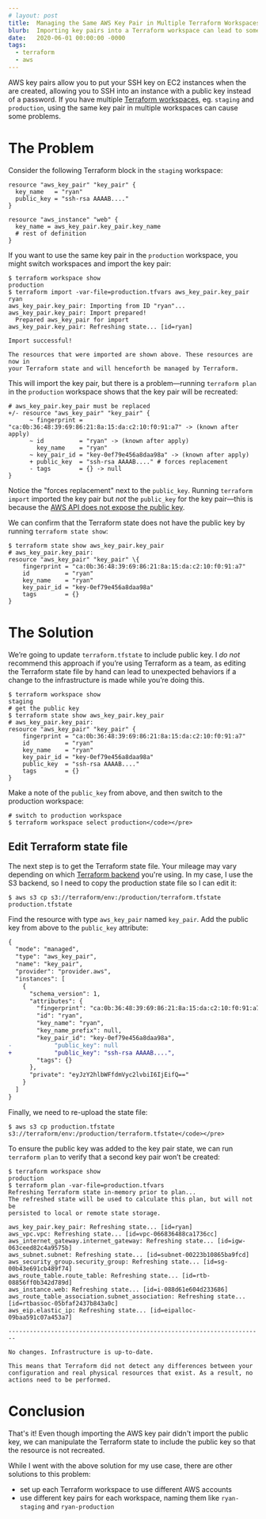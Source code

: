 ```yaml
---
# layout: post
title:  Managing the Same AWS Key Pair in Multiple Terraform Workspaces
blurb:  Importing key pairs into a Terraform workspace can lead to some unexpected results. This post outlines the problem and provides a solution by manipulating the Terraform state.
date:   2020-06-01 00:00:00 -0000
tags:
  - terraform
  - aws
---
```

AWS key pairs allow you to put your SSH key on EC2 instances when the are created, allowing you to SSH into an instance with a public key instead of a password. If you have multiple [Terraform workspaces](https://www.terraform.io/docs/state/workspaces.html), eg. `staging` and `production`, using the same key pair in multiple workspaces can cause some problems.

# The Problem
Consider the following Terraform block in the `staging` workspace:
```hcl
resource "aws_key_pair" "key_pair" {
  key_name   = "ryan"
  public_key = "ssh-rsa AAAAB...."
}

resource "aws_instance" "web" {
  key_name = aws_key_pair.key_pair.key_name
  # rest of definition
}
```

If you want to use the same key pair in the `production` workspace, you might switch workspaces and import the key pair:
```shell
$ terraform workspace show
production
$ terraform import -var-file=production.tfvars aws_key_pair.key_pair ryan
aws_key_pair.key_pair: Importing from ID "ryan"...
aws_key_pair.key_pair: Import prepared!
  Prepared aws_key_pair for import
aws_key_pair.key_pair: Refreshing state... [id=ryan]

Import successful!

The resources that were imported are shown above. These resources are now in
your Terraform state and will henceforth be managed by Terraform.
```

This will import the key pair, but there is a problem&mdash;running `terraform plan` in the `production` workspace shows that the key pair will be recreated:
```hcl
# aws_key_pair.key_pair must be replaced
+/- resource "aws_key_pair" "key_pair" {
      ~ fingerprint = "ca:0b:36:48:39:69:86:21:8a:15:da:c2:10:f0:91:a7" -> (known after apply)
      ~ id          = "ryan" -> (known after apply)
        key_name    = "ryan"
      ~ key_pair_id = "key-0ef79e456a8daa98a" -> (known after apply)
      + public_key  = "ssh-rsa AAAAB...." # forces replacement
      - tags        = {} -> null
}
```

Notice the "forces replacement" next to the `public_key`. Running `terraform import` imported the key pair but _not_ the `public_key` for the key pair&mdash;this is because the [AWS API does not expose the public key](https://github.com/terraform-providers/terraform-provider-aws/issues/1092).

We can confirm that the Terraform state does not have the public key by running `terraform state show`:
```shell
$ terraform state show aws_key_pair.key_pair
# aws_key_pair.key_pair:
resource "aws_key_pair" "key_pair" \{
    fingerprint = "ca:0b:36:48:39:69:86:21:8a:15:da:c2:10:f0:91:a7"
    id          = "ryan"
    key_name    = "ryan"
    key_pair_id = "key-0ef79e456a8daa98a"
    tags        = {}
}
```

# The Solution
We’re going to update `terraform.tfstate` to include public key. I *do not* recommend this approach if you’re using Terraform as a team, as editing the Terraform state file by hand can lead to unexpected behaviors if a change to the infrastructure is made while you’re doing this.

```shell
$ terraform workspace show
staging
# get the public key
$ terraform state show aws_key_pair.key_pair
# aws_key_pair.key_pair:
resource "aws_key_pair" "key_pair" {
    fingerprint = "ca:0b:36:48:39:69:86:21:8a:15:da:c2:10:f0:91:a7"
    id          = "ryan"
    key_name    = "ryan"
    key_pair_id = "key-0ef79e456a8daa98a"
    public_key  = "ssh-rsa AAAAB...."
    tags        = {}
}
```

Make a note of the `public_key` from above, and then switch to the production workspace:
```shell
# switch to production workspace
$ terraform workspace select production</code></pre>
```

## Edit Terraform state file
The next step is to get the Terraform state file. Your mileage may vary depending on which [Terraform backend](https://www.terraform.io/docs/backends/index.html) you're using. In my case, I use the S3 backend, so I need to copy the production state file so I can edit it:
```shell
$ aws s3 cp s3://terraform/env:/production/terraform.tfstate production.tfstate
```

Find the resource with type `aws_key_pair` named `key_pair`. Add the public key from above to the `public_key` attribute:
```diff
{
  "mode": "managed",
  "type": "aws_key_pair",
  "name": "key_pair",
  "provider": "provider.aws",
  "instances": [
    {
      "schema_version": 1,
      "attributes": {
        "fingerprint": "ca:0b:36:48:39:69:86:21:8a:15:da:c2:10:f0:91:a7",
        "id": "ryan",
        "key_name": "ryan",
        "key_name_prefix": null,
        "key_pair_id": "key-0ef79e456a8daa98a",
-            "public_key": null
+            "public_key": "ssh-rsa AAAAB....",
        "tags": {}
      },
      "private": "eyJzY2hlbWFfdmVyc2lvbiI6IjEifQ=="
    }
  ]
}
```

Finally, we need to re-upload the state file:
```shell
$ aws s3 cp production.tfstate s3://terraform/env:/production/terraform.tfstate</code></pre>
```

To ensure the public key was added to the key pair state, we can run `terraform plan` to verify that a second key pair won’t be created:
```shell
$ terraform workspace show
production
$ terraform plan -var-file=production.tfvars
Refreshing Terraform state in-memory prior to plan...
The refreshed state will be used to calculate this plan, but will not be
persisted to local or remote state storage.

aws_key_pair.key_pair: Refreshing state... [id=ryan]
aws_vpc.vpc: Refreshing state... [id=vpc-066836488ca1736cc]
aws_internet_gateway.internet_gateway: Refreshing state... [id=igw-063ceed82c4a9575b]
aws_subnet.subnet: Refreshing state... [id=subnet-00223b10865ba9fcd]
aws_security_group.security_group: Refreshing state... [id=sg-00b43e691cb489f74]
aws_route_table.route_table: Refreshing state... [id=rtb-08856ff0b342d789d]
aws_instance.web: Refreshing state... [id=i-088d61e604d233686]
aws_route_table_association.subnet_association: Refreshing state... [id=rtbassoc-05bfaf2437b843a0c]
aws_eip.elastic_ip: Refreshing state... [id=eipalloc-09baa591c07a453a7]

------------------------------------------------------------------------

No changes. Infrastructure is up-to-date.

This means that Terraform did not detect any differences between your
configuration and real physical resources that exist. As a result, no
actions need to be performed.
```

# Conclusion
That's it! Even though importing the AWS key pair didn't import the public key, we can manipulate the Terraform state to include the public key so that the resource is not recreated.

While I went with the above solution for my use case, there are other solutions to this problem:
- set up each Terraform workspace to use different AWS accounts
- use different key pairs for each workspace, naming them like `ryan-staging` and `ryan-production`
